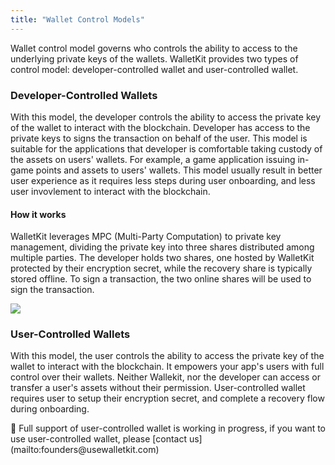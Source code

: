 ```yaml
---
title: "Wallet Control Models"
---
```

Wallet control model governs who controls the ability to access to the underlying private keys of the wallets.
WalletKit provides two types of control model: developer-controlled wallet and user-controlled wallet.

### Developer-Controlled Wallets
With this model, the developer controls the ability to access the private key of the wallet to interact with the blockchain. 
Developer has access to the private keys to signs the transaction on behalf of the user. This model is suitable for 
the applications that developer is comfortable taking custody of the assets on users' wallets. For example, a game application
issuing in-game points and assets to users' wallets. This model usually result in better user experience as it requires less
steps during user onboarding, and less user invovlement to interact with the blockchain.

#### How it works
WalletKit leverages MPC (Multi-Party Computation) to private key management, dividing the private key into three shares distributed 
among multiple parties. The developer holds two shares, one hosted by WalletKit protected by their encryption secret, while the 
recovery share is typically stored offline. To sign a transaction, the two online shares will be used to sign the transaction.

![](/images/reference/developer-controlled-wallet-diagram.png) 


### User-Controlled Wallets
With this model, the user controls the ability to access the private key of the wallet to interact with the blockchain.
It empowers your app's users with full control over their wallets. Neither Wallekit, nor the developer can access or 
transfer a user's assets without their permission.
User-controlled wallet requires user to setup their encryption secret, and complete a recovery flow during onboarding.

<Note>
🚧 Full support of user-controlled wallet is working in progress, if you want to use user-controlled wallet, please [contact us](mailto:founders@usewalletkit.com)  
</Note>